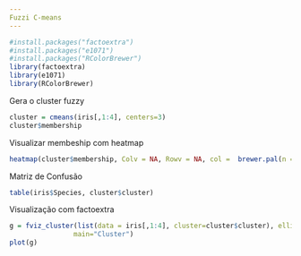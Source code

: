 ---
Fuzzi C-means
---

```{r}
#install.packages("factoextra")
#install.packages("e1071")
#install.packages("RColorBrewer")
library(factoextra)
library(e1071)
library(RColorBrewer)
```
Gera o cluster fuzzy
```{r}
cluster = cmeans(iris[,1:4], centers=3)
cluster$membership
```
Visualizar membeship com heatmap
```{r}
heatmap(cluster$membership, Colv = NA, Rowv = NA, col =  brewer.pal(n = 9, name = "YlOrRd"))
```
Matriz de Confusão
```{r}
table(iris$Species, cluster$cluster)
```
Visualização com factoextra
```{r}
g = fviz_cluster(list(data = iris[,1:4], cluster=cluster$cluster), ellipse.type = "norm", ggtheme = theme_bw(),
                main="Cluster")
plot(g)
```
